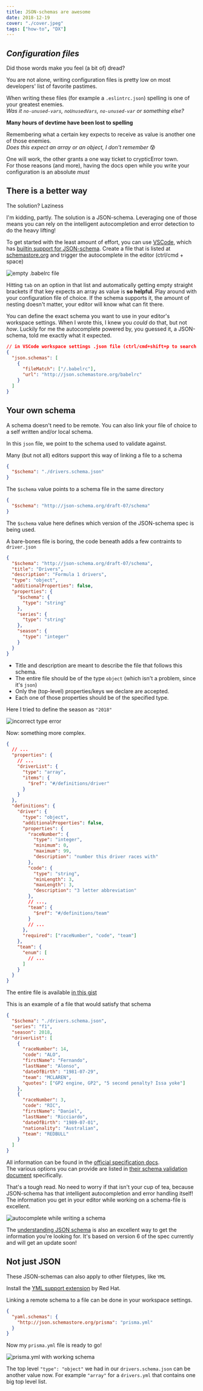 ```yaml
---
title: JSON-schemas are awesome
date: 2018-12-19
cover: "./cover.jpeg"
tags: ["how-to", "DX"]
---
```


## _**Configuration files**_

Did those words make you feel (a bit of) dread?

You are not alone, writing configuration files is pretty low on most developers' list of favorite pastimes.

When writing these files (for example a `.eslintrc.json`) spelling is one of your greatest enemies.  
_Was it `no-unused-vars`, `noUnusedVars`, `no-unused-var` or something else?_

**Many hours of devtime have been lost to spelling**

Remembering what a certain key expects to receive as value is another one of those enemies.  
_Does this expect an array or an object, I don't remember_ 😰

One will work, the other grants a one way ticket to crypticError town.  
For those reasons (and more), having the docs open while you write your configuration is an absolute _must_

## There is a better way

The solution? Laziness

I'm kidding, partly. The solution is a JSON-schema.
Leveraging one of those means you can rely on the intelligent autocompletion and error detection to do the heavy lifting!

To get started with the least amount of effort, you can use [VSCode](https://code.visualstudio.com/), which has [builtin support for JSON-schema](https://json-schema.org/implementations.html#editors). Create a file that is listed at [schemastore.org](http://schemastore.org/json/) and trigger the autocomplete in the editor (ctrl/cmd + space)

![empty .babelrc file](./empty-babelrc.png)

Hitting `tab` on an option in that list and automatically getting empty straight brackets if that key expects an array as value is **so helpful**.
Play around with your configuration file of choice. If the schema supports it, the amount of nesting doesn't matter, your editor will know what can fit there.

You can define the exact schema you want to use in your editor's workspace settings.
When I wrote this, I knew you _could_ do that, but not _how_.
Luckily for me the autocomplete powered by, you guessed it, a JSON-schema, told me exactly what it expected.

```json
// in VSCode workspace settings .json file (ctrl/cmd+shift+p to search for it)
{
  "json.schemas": [
    {
      "fileMatch": ["/.babelrc"],
      "url": "http://json.schemastore.org/babelrc"
    }
  ]
}
```

## Your own schema

A schema doesn't need to be remote. You can also link your file of choice to a self written and/or local schema.

In this `json` file, we point to the schema used to validate against.

<Aside variant="info">

Many (but not all) editors support this way of linking a file to a schema

</Aside>

```json title=drivers.json
{
  "$schema": "./drivers.schema.json"
}
```

The `$schema` value points to a schema file in the same directory

```json title=drivers.schema.json
{
  "$schema": "http://json-schema.org/draft-07/schema"
}
```

The `$schema` value here defines which version of the JSON-schema spec is being used.

A bare-bones file is boring, the code beneath adds a few contraints to `driver.json`

```json title=drivers.schema.json
{
  "$schema": "http://json-schema.org/draft-07/schema",
  "title": "Drivers",
  "description": "Formula 1 drivers",
  "type": "object",
  "additionalProperties": false,
  "properties": {
    "$schema": {
      "type": "string"
    },
    "series": {
      "type": "string"
    },
    "season": {
      "type": "integer"
    }
  }
}
```

- Title and description are meant to describe the file that follows this schema.
- The entire file should be of the type `object` (which isn't a problem, since it's `json`)
- Only the (top-level) properties/keys we declare are accepted.
- Each one of those properties should be of the specified type.

Here I tried to define the season as `"2018"`

![incorrect type error](expected-integer.png)

Now: something more complex.

```json title=drivers.schema.json
{
  // ...
  "properties": {
    // ...
    "driverList": {
      "type": "array",
      "items": {
        "$ref": "#/definitions/driver"
      }
    }
  },
  "definitions": {
    "driver": {
      "type": "object",
      "additionalProperties": false,
      "properties": {
        "raceNumber": {
          "type": "integer",
          "minimum": 0,
          "maximum": 99,
          "description": "number this driver races with"
        },
        "code": {
          "type": "string",
          "minLength": 3,
          "maxLength": 3,
          "description": "3 letter abbreviation"
        },
        // ...,
        "team": {
          "$ref": "#/definitions/team"
        }
        // ...
      },
      "required": ["raceNumber", "code", "team"]
    },
    "team": {
      "enum": [
        // ...
      ]
    }
  }
}
```

The entire file is available [in this gist](https://gist.github.com/NickyMeuleman/f18b70684e12697d71b4178ad1403988#file-drivers-schema-json)

This is an example of a file that would satisfy that schema

```json title=drivers.json
{
  "$schema": "./drivers.schema.json",
  "series": "f1",
  "season": 2018,
  "driverList": [
    {
      "raceNumber": 14,
      "code": "ALO",
      "firstName": "Fernando",
      "lastName": "Alonso",
      "dateOfBirth": "1981-07-29",
      "team": "MCLAREN",
      "quotes": ["GP2 engine, GP2", "5 second penalty? Issa yoke"]
    },
    {
      "raceNumber": 3,
      "code": "RIC",
      "firstName": "Daniel",
      "lastName": "Ricciardo",
      "dateOfBirth": "1989-07-01",
      "nationality": "Australian",
      "team": "REDBULL"
    }
  ]
}
```

All information can be found in the [official specification docs](https://json-schema.org/specification.html).  
The various options you can provide are listed in [their schema validation document](https://json-schema.org/latest/json-schema-validation.html) specifically.

That's a tough read.
No need to worry if that isn't your cup of tea, because JSON-schema has that intelligent autocompletion and error handling itself!
The information you get in your editor while working on a schema-file is excellent.

![autocomplete while writing a schema](writing-schema.png)

The [understanding JSON schema](https://json-schema.org/understanding-json-schema/) is also an excellent way to get the information you're looking for. It's based on version 6 of the spec currently and will get an update soon!

## Not just JSON

These JSON-schemas can also apply to other filetypes, like `YML`

Install the [YML support extension](https://marketplace.visualstudio.com/items?itemName=redhat.vscode-yaml) by Red Hat.

Linking a remote schema to a file can be done in your workspace settings.

```json
{
  "yaml.schemas": {
    "http://json.schemastore.org/prisma": "prisma.yml"
  }
}
```

Now my `prisma.yml` file is ready to go!

![prisma.yml with working schema](prismayml.png)

The top level `"type": "object"` we had in our `drivers.schema.json` can be another value now.
For example `"array"` for a `drivers.yml` that contains one big top level list.
